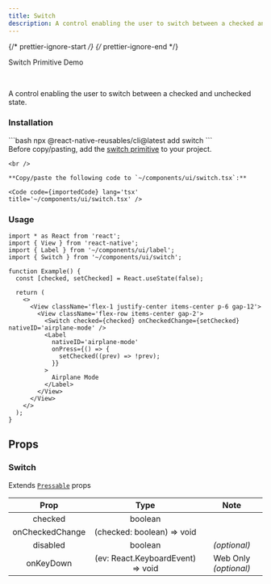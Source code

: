 ```yaml
---
title: Switch
description: A control enabling the user to switch between a checked and unchecked state.
---
```


{/* prettier-ignore-start */}
{/* prettier-ignore-end */}


<LinkButton href='https://rn-primitives.vercel.app/switch'>Switch Primitive</LinkButton>
<LinkButton target='_blank' href='https://rnr-showcase.vercel.app/switch'>
  Demo
</LinkButton>

<br />

A control enabling the user to switch between a checked and unchecked state.

### Installation

<Tabs>
  <TabItem label='CLI'> 
    ```bash
    npx @react-native-reusables/cli@latest add switch
    ```
  </TabItem>
  <TabItem label='Manual'>
    <Aside type='tip' title='Dependencies'>
      Before copy/pasting, add the <a href='https://rn-primitives.vercel.app/switch' className='text-white font-bold'>switch primitive</a> to your project.
    </Aside>

    <br />

    **Copy/paste the following code to `~/components/ui/switch.tsx`:**

    <Code code={importedCode} lang='tsx' title='~/components/ui/switch.tsx' />
  </TabItem>
</Tabs>


### Usage

```tsx
import * as React from 'react';
import { View } from 'react-native';
import { Label } from '~/components/ui/label';
import { Switch } from '~/components/ui/switch';

function Example() {
  const [checked, setChecked] = React.useState(false);

  return (
    <>
      <View className='flex-1 justify-center items-center p-6 gap-12'>
        <View className='flex-row items-center gap-2'>
          <Switch checked={checked} onCheckedChange={setChecked} nativeID='airplane-mode' />
          <Label
            nativeID='airplane-mode'
            onPress={() => {
              setChecked((prev) => !prev);
            }}
          >
            Airplane Mode
          </Label>
        </View>
      </View>
    </>
  );
}
```

## Props

### Switch

Extends [`Pressable`](https://reactnative.dev/docs/pressable#props) props

|     Prop     |           Type           |     Note     |
| :----------: | :----------------------: | :----------: |
|     checked     |   boolean         |  |
|     onCheckedChange     |   (checked: boolean) => void         |  |
|   disabled   |         boolean          | _(optional)_ |
| onKeyDown | (ev: React.KeyboardEvent) => void | Web Only _(optional)_ |